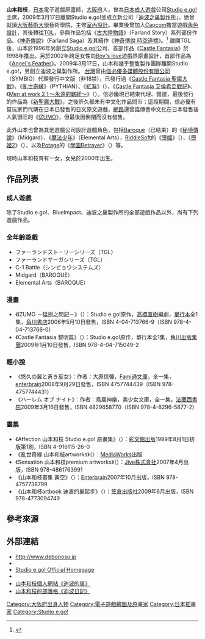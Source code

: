 {{Infobox ACG creator
|name=山本和枝
|image=
|size=
|caption=
|job=原畫家／插畫家
|job2=
|romaji=Yamamoto Kazue
|real_name=
|other_name=
|nickname=女帝<ref>{{cite web|title=山本和枝氏に直撃！ でぼの巣製作所5周年記念タイトル『偽骸のアルルーナ』発表！|url=http://www.tgsmart.jp/article.aspx?a=1431|website=TG Smart|language=ja|date=2014年3月19日|accessdate=2016年3月22日|archive-date=2017年9月21日|archive-url=https://web.archive.org/web/20170921095332/http://www.tgsmart.jp/article.aspx?a=1431|dead-url=no}}</ref>
|foreign_name=山本 和枝（やまもと かずえ）
|english_name=
|sex=女
|nationality={{JPN}}
|birth_name=
|birth_date={{Birth date and age|year=1969|month=1|day=3}}
|birth_place=
|death_date=
|death_place=
|origin_place=
|residence=[[大阪市|大阪]]
|languages=
|height=
|weight=
|blood_type=O
|spouse=
|parents=
|relatives=
|doujin_circle = 緋い笑撃
|subordinate=[[迪波之巢製作所|迪波之巢製作所]]
|website=[http://debonosu.com/ 迪波之巢]
|educate=[[大阪藝術大學|大阪藝術大學]]
|past=
|work=Castle Fantasia系列<br>[[IZUMO|IZUMO]]系列<br>神樂系列
|award=
}}
'''山本和枝'''{{BD|1969年|1月3日|||Y}}，[[日本|日本]]電子遊戲原畫師，[[大阪府|大阪府]]人，曾為[[日本成人遊戲|日本成人遊戲]]公司[[Studio_e.go!|Studio e.go!]]主席，2009年3月17日離開Studio e.go!並成立新公司「[[迪波之巢製作所|迪波之巢製作所]]」。她曾就讀[[大阪藝術大學|大阪藝術大學]]藝術學院，主修[[室內設計|室內設計]]。畢業後曾加入[[Capcom|Capcom]]擔當遊戲[[角色設計|角色設計]]，其後轉往[[TGL|TGL]]，參與作品包括《[[古大陸物語|古大陸物語]]》（Farland Story）系列部份作品、《[[神奇傳說|神奇傳說]]》（Farland Saga）及其續作《[[神奇傳說_時空道標|神奇傳說 時空道標]]》。<ref>{{cite web|title=でぼの巣製作所が展開する神楽シリーズのキャラが一堂に会する。ブラウザゲーム「神楽大戦・陽之巻」のサービスが「にじよめ」（昼の部）で開始|url=http://www.4gamer.net/games/341/G034169/20160427109/|website=4Gamer.net|language=ja|date=2016年4月27日|accessdate=2017年9月21日|archive-date=2017年9月21日|archive-url=https://web.archive.org/web/20170921095719/http://www.4gamer.net/games/341/G034169/20160427109/|dead-url=no}}</ref>
離開TGL後，山本於1996年另創立[[Studio_e.go!|Studio e.go!]]公司，首部作品《[[Castle_Fantasia|Castle Fantasia]]》於1998年推出。另於2002年跨足女性向[[英國利蘭|Boy's love]]遊戲界原畫設計，首部作品為《[[Angel's_Feather|Angel's Feather]]》。2009年3月17日，山本和幾乎整隻製作團隊離開Studio e.go!，另創立迪波之巢製作所。
[[台灣|台灣]]曾由[[信必優多媒體|信必優多媒體股份有限公司]]（SYMBIO）代理發行中文版（非18禁），已發行過《[[Castle_Fantasia_聖魔大戰|Castle Fantasia 聖魔大戰]]》、《[[亂世奇緣|亂世奇緣]]》（PYTHIAN）、《[[紅淚|紅淚]]》（{{lang|ja|紅涙}}）、《[[Castle_Fantasia_艾倫希亞戰記|Castle Fantasia 艾倫希亞戰記]]》、《[[Men_at_work_2_!_～永遠的羈絆～|Men at work 2 ! ～永遠的羈絆～]]》（{{lang|ja|メンアットワーク!2 ～ハンターアカデミーへようこそ～}}）。信必優現已結束代理、營運，最後發行的作品為《[[新聖魔大戰|新聖魔大戰]]》，之後許久都未有中文化作品問市；這段期間，信必優有幫玩家們代購在日本已發售的日文原文遊戲，[[網路|網路]]還曾謠傳會中文化在日本發售後人氣很旺的《[[IZUMO|IZUMO]]》，但最後因倒閉而沒有發售。

此外山本也曾為其他遊戲公司設計遊戲角色，包括[[Baroque|Baroque]]（已結束）的《[[秘境傳說|秘境傳說]]》（Midgard）、《[[魔法少年_(遊戲)|魔法少年]]》（Elemental Arts），[[RiddleSoft|RiddleSoft]]的《[[墮姬|墮姬]]》（{{lang|ja|堕姫}}）、《[[墮姬2|墮姬2]]》（{{lang|ja|堕姫2}}），以及[[Potage|Potage]]的《[[學園Betrayer|學園Betrayer]]》（{{lang|ja|学園BETRAYER 〜秘密の性体験〜}}）等。

現時山本和枝育有一女，女兒於2000年出生。

==作品列表==
===成人遊戲===
除了Studio e.go!、BlueImpact、迪波之巢製作所的全部遊戲作品以外，尚有下列遊戲作品。
{{lang|ja|
*堕姫（Riddle Soft）
*堕姫2（Riddle Soft）
*それでもオレはやってやる！vol.1（[[迪波之巢製作所|ユーフォリア]]）
*それでもオレはやってやる！vol.2（ユーフォリア）
*Distance（Silksoft）
*学園BETRAYER 〜秘密の性体験〜（Potage）
*イントルーダー（[[WillPlus|material]]）
}}

===全年齡遊戲===
*ファーランドストーリーシリーズ（TGL）
*ファーランドサーガシリーズ（TGL）
*C-1 Battle（シンビョウシステムズ）
*Midgard（BAROQUE）
*Elemental Arts（BAROQUE）

===漫畫===
*《IZUMO －猛劍之閃記－》（{{lang|ja|IZUMO －猛き剣の閃記－}}）：Studio e.go!原作，[[高橋直樹_(編劇)|高橋直樹]]編劇，[[單行本|單行本]]全1集，[[角川書店|角川書店]]2006年5月10日發售，ISBN 4-04-713766-9（ISBN 978-4-04-713766-0）
*《Castle Fantasia 黎明篇》（{{lang|ja|キャッスルファンタジア 黎明編}}）：Studio e.go!原作，單行本全1集，[[角川出版集團|角川出版集團]]2009年1月10日發售，ISBN 978-4-04-715049-2

===輕小說===
*《悠久の翼と蒼き巫女》：作者：大原信彌，[[Fami通文庫|Fami通文庫]]，全一集，[[enterbrain|enterbrain]]2008年9月29日發售，ISBN 4757744439（ISBN 978-4757744431）
*《ハーレム オブ ナイト》：作者：鳥居神樂，美少女文庫，全一集，[[法蘭西書院|法蘭西書院]]2009年3月16日發售，ISBN 4829658770（ISBN 978-4-8296-5877-2）

===畫集===
*《Affection 山本和枝 Studio e.go! 原畫集》（{{lang|ja|Affection 山本和枝 Studio e.go! 原画集}}）：[[彩文館出版|彩文館出版]]1999年8月1日初版第1刷，ISBN 4-916115-26-0
*《亂世奇緣 山本和枝artworks》（{{lang|ja|ピュティア 山本和枝アートワークス}}）：[[MediaWorks|MediaWorks]]出版
*《Sensation 山本和枝premium artworks》（{{lang|ja|Sensation 山本和枝プレミアムアート・ワークス}}）：[[Jive株式會社|Jive株式會社]]2007年4月出版，ISBN 978-4861763991
*《山本和枝畫集 蒼空》（{{lang|ja|山本和枝画集 蒼空}}）：[[Enterbrain|Enterbrain]]2007年10月出版，ISBN 978-4757738799
*《山本和枝artbook 迪波的巢起步》（{{lang|ja|山本和枝アートブック でぼの巣立ち}}）：[[笠倉出版社|笠倉出版社]]2009年6月出版，ISBN 978-4773094749

==參考來源==
<references />

==外部連結==
*http://www.debonosu.jp {{Wayback|url=http://www.debonosu.jp/ |date=20170929033525 }}{{ja}}
* {{twitter|debonosu|でぼの巣製作所}}{{ja}}
*[https://web.archive.org/web/20110722095531/http://www.studio-ego.co.jp/ Studio e.go! Official Homepage]{{ja}}
* {{twitter|KAZUEYAMAMOTO|山本和枝}}{{ja}}
*[http://debonosu.com 山本和枝個人網站《迪波的巢》] {{Wayback|url=http://debonosu.com/ |date=20151021210225 }}{{ja}}
*[http://kazu4413.002.burogu.jp/ 山本和枝的部落格《迪波日記》] {{Wayback|url=http://kazu4413.002.burogu.jp/ |date=20071030135900 }}{{ja}}

{{DEFAULTSORT:Yamamoto Kazue}}
[[Category:大阪府出身人物|Category:大阪府出身人物]]
[[Category:電子遊戲繪圖及原畫家|Category:電子遊戲繪圖及原畫家]]
[[Category:日本插畫家|Category:日本插畫家]]
[[Category:Studio_e.go!|Category:Studio e.go!]]